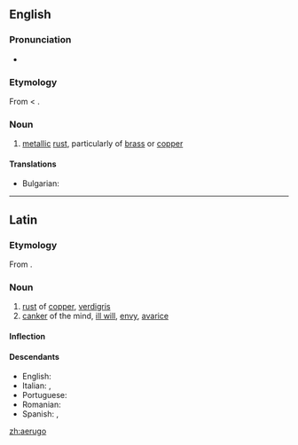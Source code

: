 ==English==

===Pronunciation===
* {{IPA|/iːˈruːɡoʊ/|/ɪˈruːɡoʊ/|/aɪˈruːɡoʊ/}}

===Etymology===
From {{etyl|la}} {{term|aerugo|aerūgō|lang=la}} < {{term|aes||copper, bronze, brass|lang=la}}.

===Noun===
{{en-noun|-}}

# [[metal]]lic [[rust]], particularly of [[brass]] or [[copper]]

====Translations====
{{trans-top|metallic rust}}
* Bulgarian: {{t+|bg|патина}}
{{trans-mid}}
{{trans-bottom}}

----

==Latin==

===Etymology===
From {{term|aes|aes|copper, bronze, brass|lang=la}}.

===Noun===
{{la-noun|aerūgō|aeruginis|aerūginis|f|third}}

# [[rust]] of [[copper]], [[verdigris]]
# [[canker]] of the mind, [[ill will]], [[envy]], [[avarice]]

====Inflection====
{{la-decl-3rd|aerugo|aerūgō|aerugin|aerūgin}}

====Descendants====
* English: {{l|en|aerugo}}
* Italian: {{l|it|ruggine}}, {{l|it|rogna}}
* Portuguese: {{l|pt|aerugita}}
* Romanian: {{l|ro|rugină}}
* Spanish: {{l|es|orín}}, {{l|es|roña}}

[[zh:aerugo]]
